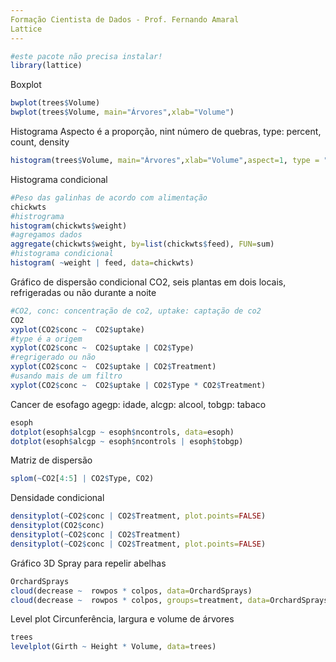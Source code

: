 ```yaml
---
Formação Cientista de Dados - Prof. Fernando Amaral
Lattice
---
```


```r
#este pacote não precisa instalar!
library(lattice)
```
Boxplot
```r
bwplot(trees$Volume)
bwplot(trees$Volume, main="Árvores",xlab="Volume")
```
Histograma
Aspecto é a proporção, nint número de quebras, type: percent, count, density
```r
histogram(trees$Volume, main="Árvores",xlab="Volume",aspect=1, type = "percent", nint=5 )
```
Histograma condicional
```r
#Peso das galinhas de acordo com alimentação
chickwts
#histrograma
histogram(chickwts$weight)
#agregamos dados
aggregate(chickwts$weight, by=list(chickwts$feed), FUN=sum)
#histograma condicional
histogram( ~weight | feed, data=chickwts)
```
Gráfico de dispersão condicional
CO2, seis plantas em dois locais, refrigeradas ou não durante a noite
```r
#CO2, conc: concentração de co2, uptake: captação de co2
CO2
xyplot(CO2$conc ~  CO2$uptake)
#type é a origem 
xyplot(CO2$conc ~  CO2$uptake | CO2$Type)
#regrigerado ou não
xyplot(CO2$conc ~  CO2$uptake | CO2$Treatment)
#usando mais de um filtro
xyplot(CO2$conc ~  CO2$uptake | CO2$Type * CO2$Treatment)
```
Cancer de esofago
agegp: idade, alcgp: alcool, tobgp: tabaco
```r
esoph
dotplot(esoph$alcgp ~ esoph$ncontrols, data=esoph)
dotplot(esoph$alcgp ~ esoph$ncontrols | esoph$tobgp)
```
Matriz de dispersão
```r
splom(~CO2[4:5] | CO2$Type, CO2)
```
Densidade condicional
```r
densityplot(~CO2$conc | CO2$Treatment, plot.points=FALSE)
densityplot(CO2$conc)
densityplot(~CO2$conc | CO2$Treatment)
densityplot(~CO2$conc | CO2$Treatment, plot.points=FALSE)
```
Gráfico 3D
Spray para repelir abelhas
```r
OrchardSprays
cloud(decrease ~  rowpos * colpos, data=OrchardSprays)
cloud(decrease ~  rowpos * colpos, groups=treatment, data=OrchardSprays)
```
Level plot
Circunferência, largura e volume de árvores
```r
trees
levelplot(Girth ~ Height * Volume, data=trees)
```

